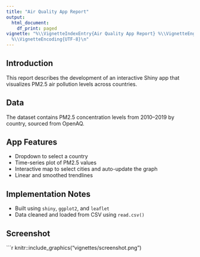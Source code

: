 ```yaml
---
title: "Air Quality App Report"
output:
  html_document:
    df_print: paged
vignette: "%\\VignetteIndexEntry{Air Quality App Report} %\\VignetteEngine{knitr::rmarkdown}
  %\\VignetteEncoding{UTF-8}\n"
---
```


## Introduction

This report describes the development of an interactive Shiny app that visualizes PM2.5 air pollution levels across countries.

## Data

The dataset contains PM2.5 concentration levels from 2010–2019 by country, sourced from OpenAQ.

## App Features

- Dropdown to select a country
- Time-series plot of PM2.5 values
- Interactive map to select cities and auto-update the graph
- Linear and smoothed trendlines

## Implementation Notes

- Built using `shiny`, `ggplot2`, and `leaflet`
- Data cleaned and loaded from CSV using `read.csv()`

## Screenshot

```r
knitr::include_graphics("vignettes/screenshot.png")
